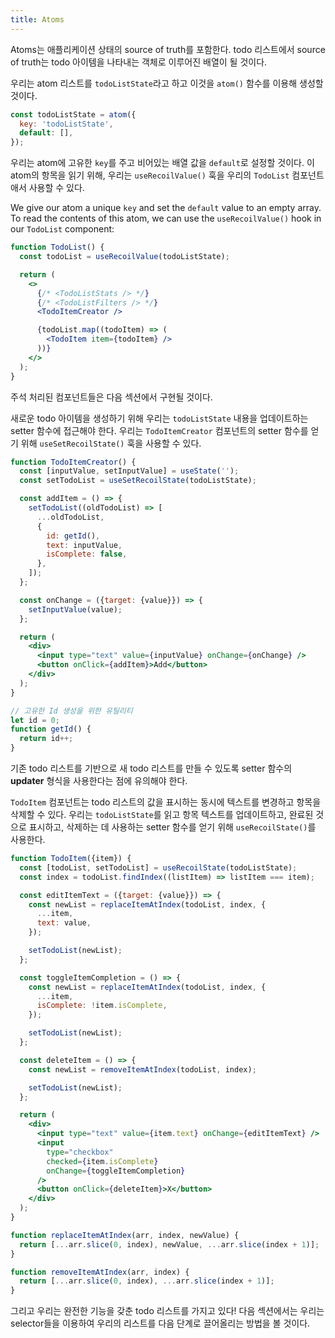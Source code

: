 ```yaml
---
title: Atoms
---
```


Atoms는 애플리케이션 상태의 source of truth를 포함한다. todo 리스트에서 source of truth는 todo 아이템을 나타내는 객체로 이루어진 배열이 될 것이다.

우리는 atom 리스트를 `todoListState`라고 하고 이것을 `atom()` 함수를 이용해 생성할 것이다.

```javascript
const todoListState = atom({
  key: 'todoListState',
  default: [],
});
```

우리는 atom에 고유한 `key`를 주고 비어있는 배열 값을 `default`로 설정할 것이다. 이 atom의 항목을 읽기 위해, 우리는 `useRecoilValue()` 훅을 우리의 `TodoList` 컴포넌트애서 사용할 수 있다.

We give our atom a unique `key` and set the `default` value to an empty array. To read the contents of this atom, we can use the `useRecoilValue()` hook in our `TodoList` component:

```jsx
function TodoList() {
  const todoList = useRecoilValue(todoListState);

  return (
    <>
      {/* <TodoListStats /> */}
      {/* <TodoListFilters /> */}
      <TodoItemCreator />

      {todoList.map((todoItem) => (
        <TodoItem item={todoItem} />
      ))}
    </>
  );
}
```

주석 처리된 컴포넌트들은 다음 섹션에서 구현될 것이다.

새로운 todo 아이템을 생성하기 위해 우리는 `todoListState` 내용을 업데이트하는 setter 함수에 접근해야 한다. 우리는 `TodoItemCreator` 컴포넌트의 setter 함수를 얻기 위해 `useSetRecoilState()` 훅을 사용할 수 있다.

```jsx
function TodoItemCreator() {
  const [inputValue, setInputValue] = useState('');
  const setTodoList = useSetRecoilState(todoListState);

  const addItem = () => {
    setTodoList((oldTodoList) => [
      ...oldTodoList,
      {
        id: getId(),
        text: inputValue,
        isComplete: false,
      },
    ]);
  };

  const onChange = ({target: {value}}) => {
    setInputValue(value);
  };

  return (
    <div>
      <input type="text" value={inputValue} onChange={onChange} />
      <button onClick={addItem}>Add</button>
    </div>
  );
}

// 고유한 Id 생성을 위한 유틸리티
let id = 0;
function getId() {
  return id++;
}
```

기존 todo 리스트를 기반으로 새 todo 리스트를 만들 수 있도록 setter 함수의 **updater** 형식을 사용한다는 점에 유의해야 한다.

`TodoItem` 컴포넌트는 todo 리스트의 값을 표시하는 동시에 텍스트를 변경하고 항목을 삭제할 수 있다. 우리는 `todoListState`를 읽고 항목 텍스트를 업데이트하고, 완료된 것으로 표시하고, 삭제하는 데 사용하는 setter 함수를 얻기 위해 `useRecoilState()`를 사용한다.

```jsx
function TodoItem({item}) {
  const [todoList, setTodoList] = useRecoilState(todoListState);
  const index = todoList.findIndex((listItem) => listItem === item);

  const editItemText = ({target: {value}}) => {
    const newList = replaceItemAtIndex(todoList, index, {
      ...item,
      text: value,
    });

    setTodoList(newList);
  };

  const toggleItemCompletion = () => {
    const newList = replaceItemAtIndex(todoList, index, {
      ...item,
      isComplete: !item.isComplete,
    });

    setTodoList(newList);
  };

  const deleteItem = () => {
    const newList = removeItemAtIndex(todoList, index);

    setTodoList(newList);
  };

  return (
    <div>
      <input type="text" value={item.text} onChange={editItemText} />
      <input
        type="checkbox"
        checked={item.isComplete}
        onChange={toggleItemCompletion}
      />
      <button onClick={deleteItem}>X</button>
    </div>
  );
}

function replaceItemAtIndex(arr, index, newValue) {
  return [...arr.slice(0, index), newValue, ...arr.slice(index + 1)];
}

function removeItemAtIndex(arr, index) {
  return [...arr.slice(0, index), ...arr.slice(index + 1)];
}
```

그리고 우리는 완전한 기능을 갖춘 todo 리스트를 가지고 있다! 다음 섹션에서는 우리는 selector들을 이용하여 우리의 리스트를 다음 단계로 끌어올리는 방법을 볼 것이다.
